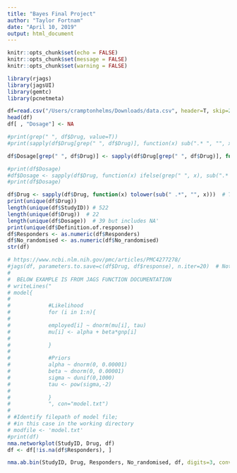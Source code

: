 ```yaml
---
title: "Bayes Final Project"
author: "Taylor Fortnam"
date: "April 10, 2019"
output: html_document
---
```


```r
knitr::opts_chunk$set(echo = FALSE)
knitr::opts_chunk$set(message = FALSE)
knitr::opts_chunk$set(warning = FALSE)

```

```r
library(rjags)
library(jagsUI)
library(gemtc)
library(pcnetmeta)

df=read.csv("/Users/cramptonhelms/Downloads/data.csv", header=T, skip=2, stringsAsFactors=F)[1:1199 , 1:19]
head(df)
df[ , "Dosage"] <- NA

#print(grep(" ", df$Drug, value=T))
#print(sapply(df$Drug[grep(" ", df$Drug)], function(x) sub(".* ", "", x)))

df$Dosage[grep(" ", df$Drug)] <- sapply(df$Drug[grep(" ", df$Drug)], function(x) sub(".* ", "", x))  # If it contains a space, extract everything after first space (dosage)

#print(df$Dosage)
#df$Dosage <- sapply(df$Drug, function(x) ifelse(grep(" ", x), sub(".* ", "", x), 0))
#print(df$Dosage)

df$Drug <- sapply(df$Drug, function(x) tolower(sub(" .*", "", x)))  # Takes care of Placebo / placebo being separate
print(unique(df$Drug))
length(unique(df$StudyID)) # 522
length(unique(df$Drug))  # 22
length(unique(df$Dosage))  # 39 but includes NA'
print(unique(df$Definition.of.response))
df$Responders <- as.numeric(df$Responders)
df$No_randomised <- as.numeric(df$No_randomised)
str(df)

# https://www.ncbi.nlm.nih.gov/pmc/articles/PMC4277278/
#jags(df, parameters.to.save=c(df$Drug, df$response), n.iter=20)  # Not right... use this or rank.probability from gemtc
# 
#  BELOW EXAMPLE IS FROM JAGS FUNCTION DOCUMENTATION
# writeLines("
# model{
#            
#            #Likelihood
#            for (i in 1:n){ 
#            
#            employed[i] ~ dnorm(mu[i], tau)     
#            mu[i] <- alpha + beta*gnp[i]
#            
#            }
#            
#            #Priors
#            alpha ~ dnorm(0, 0.00001)
#            beta ~ dnorm(0, 0.00001)
#            sigma ~ dunif(0,1000)
#            tau <- pow(sigma,-2)
#            
#            }
#            ", con="model.txt")
# 
# #Identify filepath of model file;
# #in this case in the working directory
# modfile <- 'model.txt'
#print(df)
nma.networkplot(StudyID, Drug, df)
df <- df[!is.na(df$Responders), ]

nma.ab.bin(StudyID, Drug, Responders, No_randomised, df, digits=3, conv.diag=T, dic=T, postdens=T, higher.better=T, n.iter=1000, n.burnin=100)
```
